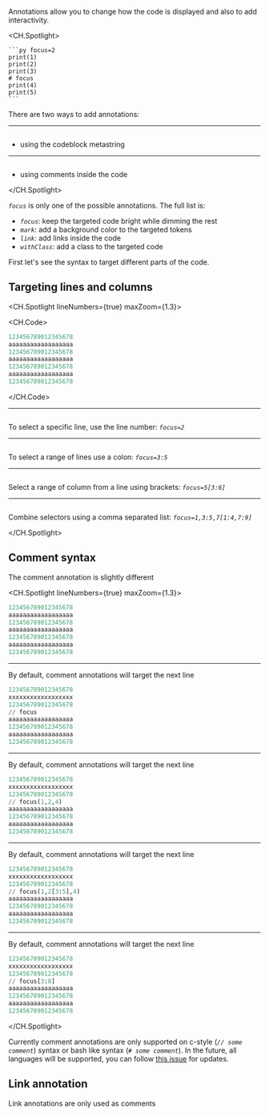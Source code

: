 Annotations allow you to change how the code is displayed and also to add interactivity.

<CH.Spotlight>

````mdx mark=1[7:13],5[1:7]
```py focus=2
print(1)
print(2)
print(3)
# focus
print(4)
print(5)
```
````

There are two ways to add annotations:

---

```mdx mark=1[7:13],5[1:7] focus=1

```

- using the codeblock metastring

---

```mdx mark=1[7:13],5[1:7] focus=5

```

- using comments inside the code

</CH.Spotlight>

_`focus`_ is only one of the possible annotations. The full list is:

- _`focus`_: keep the targeted code bright while dimming the rest
- _`mark`_: add a background color to the targeted tokens
- _`link`_: add links inside the code
- _`withClass`_: add a class to the targeted code

First let's see the syntax to target different parts of the code.

## Targeting lines and columns

<CH.Spotlight lineNumbers={true} maxZoom={1.3}>

<CH.Code>

```py
123456789012345678
aaaaaaaaaaaaaaaaaa
123456789012345678
aaaaaaaaaaaaaaaaaa
123456789012345678
aaaaaaaaaaaaaaaaaa
123456789012345678
```

</CH.Code>

---

```py focus=2

```

To select a specific line, use the line number:
_`focus=2`_

---

```py focus=3:5

```

To select a range of lines use a colon:
_`focus=3:5`_

---

```py focus=5[3:6]

```

Select a range of column from a line using brackets:
_`focus=5[3:6]`_

---

```py focus=1,3:5,7[1:4,7:9]

```

Combine selectors using a comma separated list:
_`focus=1,3:5,7[1:4,7:9]`_

</CH.Spotlight>

## Comment syntax

The comment annotation is slightly different

<CH.Spotlight lineNumbers={true} maxZoom={1.3}>

```py
123456789012345678
aaaaaaaaaaaaaaaaaa
123456789012345678
aaaaaaaaaaaaaaaaaa
123456789012345678
aaaaaaaaaaaaaaaaaa
123456789012345678
```

---

By default, comment annotations will target the next line

```py focus=4:5
123456789012345678
xxxxxxxxxxxxxxxxxx
123456789012345678
// focus
aaaaaaaaaaaaaaaaaa
123456789012345678
aaaaaaaaaaaaaaaaaa
123456789012345678
```

---

By default, comment annotations will target the next line

```py focus=4,5,6,8
123456789012345678
xxxxxxxxxxxxxxxxxx
123456789012345678
// focus(1,2,4)
aaaaaaaaaaaaaaaaaa
123456789012345678
aaaaaaaaaaaaaaaaaa
123456789012345678
```

---

By default, comment annotations will target the next line

```py focus=4,5,6,8
123456789012345678
xxxxxxxxxxxxxxxxxx
123456789012345678
// focus(1,2[3:5],4)
aaaaaaaaaaaaaaaaaa
123456789012345678
aaaaaaaaaaaaaaaaaa
123456789012345678
```

---

By default, comment annotations will target the next line

```py focus=4,5,6,8
123456789012345678
xxxxxxxxxxxxxxxxxx
123456789012345678
// focus[3:8]
aaaaaaaaaaaaaaaaaa
123456789012345678
aaaaaaaaaaaaaaaaaa
123456789012345678
```

</CH.Spotlight>

Currently comment annotations are only supported on c-style (_`// some comment`_) syntax or bash like syntax (_`# some comment`_). In the future, all languages will be supported, you can follow [this issue](https://github.com/code-hike/codehike/issues/109) for updates.

## Link annotation

Link annotations are only used as comments
